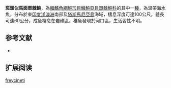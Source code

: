 {{Speciesbox
| name = 斑頭似馬面單棘魨
| image = Meuschenia freycineti.jpg
| status = NE
| status_system = IUCN3.1
| genus = Meuschenia
| species = freycineti
| authority = Quoy & Gaimard, 1824
| synonyms = *''Balistes freycineti,Quoy & Gaimard, 1824''
*''Stephanolepis freycineti,Quoy & Gaimard, 1824''
*''Thamnaconus frecyneti,Quoy & Gaimard, 1824''
*''Monacanthus multiradiatus,Günther, 1870''
}}

'''斑頭似馬面單棘魨'''，為[[輻鰭魚綱|輻鰭魚綱]][[魨形目|魨形目]][[鱗魨亞目|鱗魨亞目]][[單棘魨科|單棘魨科]]的其中一[[種|種]]，為溫帶海水魚，分布於東[[印度洋|印度洋]][[澳洲|澳洲]]南部及[[塔斯馬尼亞島|塔斯馬尼亞島]]海域，棲息深度可達100公尺，體長可達60公分，成魚棲息在岩礁區，稚魚發現於河口區，生活習性不明。
==参考文献==
*{{FishBase_species|genus=Meuschenia|species=freycineti|year=2014|month=3}}

== 扩展阅读 ==
{{refbegin}}
{{wikispecies-inline|Meuschenia freycineti|斑頭似馬面單棘魨}}
{{refend}}
{{Taxonbar|from=Q1887880}}

[[Category:似馬面單棘魨屬|freycineti]]


{{魚類小作品}}